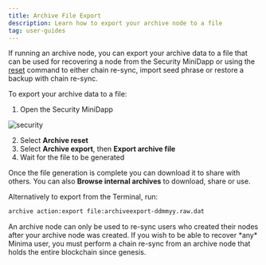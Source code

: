 ```yaml
---
title: Archive File Export
description: Learn how to export your archive node to a file
tag: user-guides
---
```


If running an archive node, you can export your archive data to a file that can be used for recovering a node from the Security MiniDapp or using the [reset](/docs/userguides/usingyournode/terminal_commands#backup) command to either chain re-sync, import seed phrase or restore a backup with chain re-sync.

To export your archive data to a file:

1. Open the Security MiniDapp

![security](/img/app/security.jpg)

2. Select **Archive reset**
3. Select **Archive export**, then **Export archive file**
4. Wait for the file to be generated

Once the file generation is complete you can download it to share with others. You can also **Browse internal archives** to download, share or use.

Alternatively to export from the Terminal, run:

```bash title="Terminal"
archive action:export file:archiveexport-ddmmyy.raw.dat
```

<Callout title="Info">
  An archive node can only be used to re-sync users who created their nodes
  after your archive node was created. If you wish to be able to recover *any*
  Minima user, you must perform a chain re-sync from an archive node that holds
  the entire blockchain since genesis.
</Callout>
